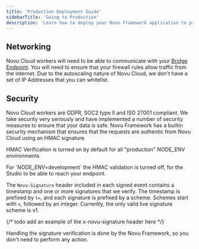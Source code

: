```yaml
---
title: 'Production Deployment Guide'
sidebarTitle: 'Going to Production'
description: 'Learn how to deploy your Novu Framework application to production including networking, security, and HMAC verification setup.'
---
```


## Networking

Novu Cloud workers will need to be able to communicate with your [Bridge Endpoint](/platform/concepts/endpoint). You will need to ensure that your firewall rules allow traffic from the internet.
Due to the autoscaling nature of Novu Cloud, we don't have a set of IP Addresses that you can whitelist.

## Security

Novu Cloud workers are GDPR, SOC2 type II and ISO 27001 compliant. We take security very seriously and have implemented a number of security measures to ensure that your data is safe.
Novu Framework has a builtin security mechanism that ensures that the requests are authentic from Novu Cloud using an HMAC signature.

HMAC Verification is turned on by default for all "production" NODE_ENV environments

<Callout type="info">
  For `NODE_ENV=development` the HMAC validation is turned off, for the Studio to be able to reach
  your endpoint.
</Callout>

The `Novu-Signature` header included in each signed event contains a timestamp and one or more signatures that we verify.
The timestamp is prefixed by `t=`, and each signature is prefixed by a scheme.
Schemes start with `v`, followed by an integer. Currently, the only valid live signature scheme is v1.

{/* todo add an example of the x-novu-signature header here */}

Handling the signature verification is done by the Novu Framework, so you don't need to perform any action.
